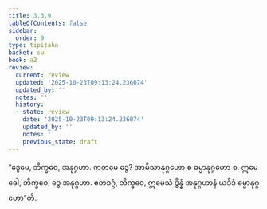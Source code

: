 ```yaml
---
title: 3.3.9
tableOfContents: false
sidebar:
  order: 9
type: tipitaka
basket: su
book: a2
review:
  current: review
  updated: '2025-10-23T09:13:24.236074'
  updated_by: ''
  notes: ''
  history:
  - state: review
    date: '2025-10-23T09:13:24.236074'
    updated_by: ''
    notes: ''
    previous_state: draft
---
```



<ReviewStatus review={frontmatter.review} showDetails={true} />

<HypothesisAnnotation frontmatter={frontmatter} />

<DynamicBreadcrumb />

<Division number="150" book="a2" e="ch" v="15" p="91">

<Paragraph number="241" book="a2">
“ဒွေမေ, ဘိက္ခဝေ, အနုဂ္ဂဟာ. ကတမေ ဒွေ? အာမိသာနုဂ္ဂဟော စ ဓမ္မာနုဂ္ဂဟော စ. ဣမေ ခေါ, ဘိက္ခဝေ, ဒွေ အနုဂ္ဂဟာ. ဧတဒဂ္ဂံ, ဘိက္ခဝေ, ဣမေသံ ဒွိန္နံ အနုဂ္ဂဟာနံ ယဒိဒံ ဓမ္မာနုဂ္ဂဟော”တိ.
</Paragraph>
</Division>